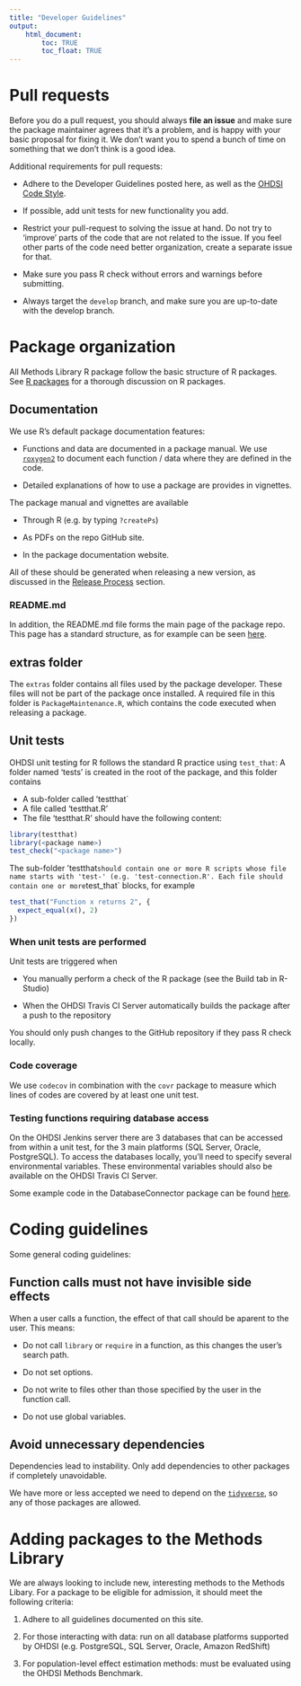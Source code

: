 ```yaml
---
title: "Developer Guidelines"
output: 
    html_document:
        toc: TRUE
        toc_float: TRUE
---
```


# Pull requests

Before you do a pull request, you should always **file an issue** and make sure the package maintainer agrees that it’s a problem, and is happy with your basic proposal for fixing it. We don’t want you to spend a bunch of time on something that we don’t think is a good idea.

Additional requirements for pull requests:

- Adhere to the Developer Guidelines posted here, as well as the [OHDSI Code Style](codeStyle.html).

- If possible, add unit tests for new functionality you add.

- Restrict your pull-request to solving the issue at hand. Do not try to 'improve' parts of the code that are not related to the issue. If you feel other parts of the code need better organization, create a separate issue for that.

- Make sure you pass R check without errors and warnings before submitting.

- Always target the `develop` branch, and make sure you are up-to-date with the develop branch.


# Package organization

All Methods Library R package follow the basic structure of R packages. See [R packages](http://r-pkgs.had.co.nz/) for a thorough discussion on R packages.

## Documentation

We use R's default package documentation features:

- Functions and data are documented in a package manual. We use [`roxygen2`](https://cran.r-project.org/web/packages/roxygen2/vignettes/roxygen2.html) to document each function / data where they are defined in the code. 

- Detailed explanations of how to use a package are provides in vignettes. 

The package manual and vignettes are available

- Through R (e.g. by typing `?createPs`)

- As PDFs on the repo GitHub site.

- In the package documentation website.

All of these should be generated when releasing a new version, as discussed in the [Release Process](releaseProcess.html) section.

### README.md

In addition, the README.md file forms the main page of the package repo. This page has a standard structure, as for example can be seen [here](https://github.com/OHDSI/FeatureExtraction/blob/master/README.md).

## extras folder

The `extras` folder contains all files used by the package developer. These files will not be part of the package once installed. A required file in this folder is `PackageMaintenance.R`, which contains the code executed when releasing a package.

## Unit tests

OHDSI unit testing for R follows the standard R practice using `test_that`: A folder named 'tests' is created in the root of the package, and this folder contains

- A sub-folder called 'testthat`
- A file called 'testthat.R'
- The file 'testthat.R' should have the following content:

```r
library(testthat)
library(<package name>)
test_check("<package name>")
```

The sub-folder 'testthat` should contain one or more R scripts whose file name starts with 'test-' (e.g. 'test-connection.R'. Each file should contain one or more `test_that` blocks, for example

```r
test_that("Function x returns 2", {
  expect_equal(x(), 2)
})
```

### When unit tests are performed

Unit tests are triggered when

- You manually perform a check of the R package (see the Build tab in R-Studio)

- When the OHDSI Travis CI Server automatically builds the package after a push to the repository

You should only push changes to the GitHub repository if they pass R check locally.

### Code coverage

We use `codecov` in combination with the `covr` package to measure which lines of codes are covered by at least one unit test. 

### Testing functions requiring database access

On the OHDSI Jenkins server there are 3 databases that can be accessed from within a unit test, for the 3 main platforms (SQL Server, Oracle, PostgreSQL). To access the databases locally, you'll need to specify several environmental variables. These environmental variables should also be available on the OHDSI Travis CI Server.

Some example code in the DatabaseConnector package can be found [here](https://github.com/OHDSI/DatabaseConnector/blob/master/tests/testthat/test-connection.R).


# Coding guidelines

Some general coding guidelines:

## Function calls must not have invisible side effects

When a user calls a function, the effect of that call should be aparent to the user. This means:

- Do not call `library` or `require` in a function, as this changes the user's search path.

- Do not set options.

- Do not write to files other than those specified by the user in the function call.

- Do not use global variables.

## Avoid unnecessary dependencies

Dependencies lead to instability. Only add dependencies to other packages if completely unavoidable.

We have more or less accepted we need to depend on the [`tidyverse`](https://www.tidyverse.org/), so any of those packages are allowed. 

# Adding packages to the Methods Library

We are always looking to include new, interesting methods to the Methods Libary. For a package to be eligible for admission, it should meet the following criteria:

1. Adhere to all guidelines documented on this site.

2. For those interacting with data: run on all database platforms supported by OHDSI (e.g. PostgreSQL, SQL Server, Oracle, Amazon RedShift)

3. For population-level effect estimation methods: must be evaluated using the OHDSI Methods Benchmark.



